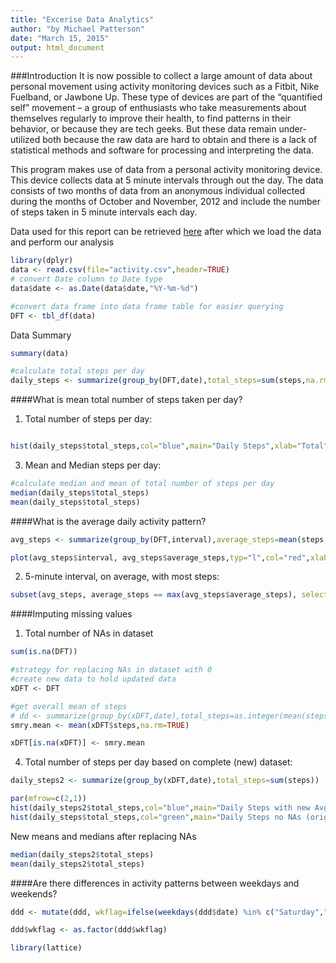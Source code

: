 ```yaml
---
title: "Excerise Data Analytics"
author: "by Michael Patterson"
date: "March 15, 2015"
output: html_document
---
```


###Introduction
It is now possible to collect a large amount of data about personal movement using activity monitoring devices such as a Fitbit, Nike Fuelband, or Jawbone Up. These type of devices are part of the “quantified self” movement – a group of enthusiasts who take measurements about themselves regularly to improve their health, to find patterns in their behavior, or because they are tech geeks. But these data remain under-utilized both because the raw data are hard to obtain and there is a lack of statistical methods and software for processing and interpreting the data.

This program makes use of data from a personal activity monitoring device. This device collects data at 5 minute intervals through out the day. The data consists of two months of data from an anonymous individual collected during the months of October and November, 2012 and include the number of steps taken in 5 minute intervals each day.

Data used for this report can be retrieved 
[here](https://d396qusza40orc.cloudfront.net/repdata%2Fdata%2Factivity.zip)
after which we load the data and perform our analysis

```r
library(dplyr)
data <- read.csv(file="activity.csv",header=TRUE)
# convert Date column to Date type
data$date <- as.Date(data$date,"%Y-%m-%d")

#convert data frame into data frame table for easier querying
DFT <- tbl_df(data)
```

Data Summary

```r
summary(data)
```

```r
#calculate total steps per day
daily_steps <- summarize(group_by(DFT,date),total_steps=sum(steps,na.rm=TRUE))
```
####What is mean total number of steps taken per day?

1. Total number of steps per day:
```r
````

```r
hist(daily_steps$total_steps,col="blue",main="Daily Steps",xlab="Total")
```

3. Mean and Median steps per day:
```r
#calculate median and mean of total number of steps per day
median(daily_steps$total_steps)
mean(daily_steps$total_steps)
```

####What is the average daily activity pattern?

```r
avg_steps <- summarize(group_by(DFT,interval),average_steps=mean(steps,na.rm=TRUE))

plot(avg_steps$interval, avg_steps$average_steps,typ="l",col="red",xlab="5-min intervals",ylab="avg",main="Average Steps by 5min Intervals")
```

2. 5-minute interval, on average, with most steps:
```r
subset(avg_steps, average_steps == max(avg_steps$average_steps), select = interval)
```

####Imputing missing values

1. Total number of NAs in dataset
```r
sum(is.na(DFT))
```

```r
#strategy for replacing NAs in dataset with 0
#create new data to hold updated data
xDFT <- DFT

#get overall mean of steps
# dd <- summarize(group_by(xDFT,date),total_steps=as.integer(mean(steps,na.rm=TRUE)))
smry.mean <- mean(xDFT$steps,na.rm=TRUE)

xDFT[is.na(xDFT)] <- smry.mean
```

4. Total number of steps per day based on complete (new) dataset:

```r
daily_steps2 <- summarize(group_by(xDFT,date),total_steps=sum(steps))

par(mfrow=c(2,1))
hist(daily_steps2$total_steps,col="blue",main="Daily Steps with new Avg",xlab="Total")
hist(daily_steps$total_steps,col="green",main="Daily Steps no NAs (original data)",xlab="Total")
```

New means and medians after replacing NAs
```r
median(daily_steps2$total_steps)
mean(daily_steps2$total_steps)
```

####Are there differences in activity patterns between weekdays and weekends?
```r
ddd <- mutate(ddd, wkflag=ifelse(weekdays(ddd$date) %in% c("Saturday","Sunday"),"Weekend","Weekday"))

ddd$wkflag <- as.factor(ddd$wkflag)

library(lattice)

```





